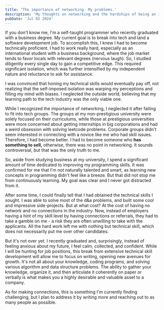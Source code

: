 ```yaml
---
title: 'The importance of networking. My problems.'
description: 'My thoughts on networking and the hardships of being an international student and a self-taught developer.'
pubDate: 'Jul 02 2024'
---
```


If you don't know me, I'm a self-taught programmer who recently graduated with a business degree. My current goal is to break into tech and land a software development job. To accomplish this, I knew I had to become technically proficient. I had to work really hard, especially as an international student with a business background, where the job market tends to favor locals with relevant degrees (nervous laugh). So, I studied diligently every single day to gain a competitive edge. This required significant isolation, which was further intensified by my independent nature and reluctance to ask for assistance.

I was convinced that honing my technical skills would eventually pay off, not realizing that the self-imposed isolation was warping my perceptions and filling my mind with biases. I neglected the outside world, believing that my learning path to the tech industry was the only viable one.

While I recognized the importance of networking, I neglected it after failing to fit into tech groups. The groups at my non-prestigious university were solely focused on their curriculums, while those at prestigious universities were more concerned about getting internships in big corporations and had a weird obsession with solving leetcode problems. Corporate groups didn't seem interested in connecting with a novice like me who had skill issues. Therefore, I had become better. I had to become someone who **has something to sell,** otherwise, there was no point in networking. It sounds controversial, but that was the only truth to me.

So, aside from studying business at my university, I spend a significant amount of time dedicated to improving my programming skills. It was confirmed for me that I'm not naturally talented and smart, as learning new concepts in programming didn't feel like a breeze. But that did not stop me from continuously learning. My goal was clear and I never got distracted from it.

After some time, I could finally tell that I had obtained the technical skills I sought. I was able to solve most of the d&a problems, and built some cool and impressive side-projects. But at what cost? At the cost of having no network and no connections in the industry. Now, instead of employers having a hint of my skill level by having connections or referrals, they had to take a gamble on me - a risk they are often unwilling to take with the applicants. All the hard work left me with nothing but technical skill, which does not necessarily put me over other candidates.

But it's not over yet. I recently graduated and, surprisingly, instead of feeling anxious about my future, I feel calm, collected, and confident. While I will be hunting for job positions, this break from extensive technical skill development will allow me to focus on writing, opening new avenues for growth. It's not all about your knowledge, coding programs, and solving various algorithm and data structure problems. The ability to gather your knowledge, organize it, and then articulate it coherently on paper or verbally is what makes you a highly desirable and valuable asset to a company. 

As for making connections, this is something I'm currently finding challenging, but I plan to address it by writing more and reaching out to as many people as possible.